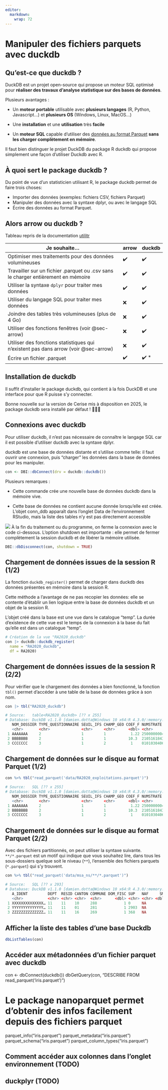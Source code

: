 ```yaml
---
editor: 
  markdown: 
    wrap: 72
---
```


# Manipuler des fichiers parquets avec duckdb {.backgroundTitre}

## Qu’est-ce que duckdb ?

DuckDB est un projet open-source qui propose un moteur SQL optimisé pour **réaliser des travaux d’analyse statistique sur des bases de données**.  

Plusieurs avantages :  

- Un **moteur portable** utilisable avec **plusieurs langages** (R, Python, Javascript...) et **plusieurs OS** (Windows, Linux, MacOS...)  
- Une **installation** et une **utilisation** très **facile**  

- Un **moteur SQL** capable d'utiliser des <u>données au format Parquet</u> **sans les charger complètement en mémoire**.  


::: callout-note

Il faut bien distinguer le projet DuckDB du package R duckdb qui propose simplement une façon d'utiliser Duckdb avec R.

:::


## À quoi sert le package duckdb ?

Du point de vue d’un statisticien utilisant R, le package duckdb permet de faire trois choses:

- Importer des données (exemples: fichiers CSV, fichiers Parquet)  
- Manipuler des données avec la syntaxe dplyr, ou avec le langage SQL  
- Écrire des données au format Parquet.  

## Alors arrow ou duckdb ?

Tableau repris de la documentation [utilitr](https://book.utilitr.org/)

| Je souhaite...                                                            | arrow | duckdb |
| ------------------------------------------------------------------------- | ----- | ------ |
| Optimiser mes traitements pour des données volumineuses                   | ✔️     | ✔️     |
| Travailler sur un fichier .parquet ou .csv sans le charger entièrement en mémoire | ✔️     | ✔️     |
| Utiliser la syntaxe `dplyr` pour traiter mes données                      | ✔️     | ✔️     |
| Utiliser du langage SQL pour traiter mes données                          | ❌     | ✔️     |
| Joindre des tables très volumineuses (plus de 4 Go)                          | ❌     | ✔️     |
| Utiliser des fonctions fenêtres (voir @sec-arrow)                          | ❌     | ✔️     |
| Utiliser des fonctions statistiques qui n'existent pas dans arrow (voir @sec-arrow) | ❌     | ✔️     |
| Écrire un fichier .parquet                                                | ✔️     | ✔️ *   |

## Installation de duckdb

Il suffit d’installer le package duckdb, qui contient à la fois DuckDB et une interface pour que R puisse s’y connecter.

Bonne nouvelle sur la version de Cerise mis à disposition en 2025, le package duckdb sera installé par défaut ! 🎉🎉🎉


## Connexions avec duckdb 

Pour utiliser duckdb, il n'est pas nécessaire de connaître le langage SQL car il est possible d'utiliser duckdb avec la syntaxe dplyr.  

duckdb est une base de données distante et s’utilise comme telle: il faut ouvrir une connexion, puis “charger” les données dans la base de données pour les manipuler.

```.r
con <- DBI::dbConnect(drv = duckdb::duckdb())
```

Plusieurs remarques :  

- Cette commande crée une nouvelle base de données duckdb dans la mémoire vive. 

- Cette base de données ne contient aucune donnée lorsqu’elle est créée. L’objet conn_ddb apparaît dans l’onglet Data de l’environnement RStudio, mais la liste des tables n’y est pas directement accessible

![](img/duckdb_fenetredata.png)
À la fin du traitement ou du programme, on ferme la connexion avec le code ci-dessous. L’option shutdown est importante : elle permet de fermer complètement la session duckdb et de libérer la mémoire utilisée.

```.r
DBI::dbDisconnect(con, shutdown = TRUE)
```

## Chargement de données issues de la session R (1/2)

La fonction `duckdb_register()` permet de charger dans duckdb des données présentes en mémoire dans la session R.  

Cette méthode a l’avantage de ne pas recopier les données: elle se contente d’établir un lien logique entre la base de données duckdb et un objet de la session R.  

L’objet créé dans la base est une vue dans le catalogue "temp". La durée d’existence de cette vue est le temps de la connexion à la base du fait qu’elle est dans un catalogue "temp".

```.r
# Création de la vue "RA2020_duckdb"
con |> duckdb::duckdb_register(
  name = "RA2020_duckdb", 
  df = RA2020)
```

## Chargement de données issues de la session R (2/2)

Pour vérifier que le chargement des données a bien fonctionné, la fonction `tbl()` permet d'accéder à une table de la base de données grâce à son nom.  

```.r
con |> tbl("RA2020_duckdb")

# Source:   table<RA2020_duckdb> [?? x 255]
# Database: DuckDB v1.1.0 [damien.dotta@Windows 10 x64:R 4.3.0/:memory:]
   NOM_DOSSIER TYPE_QUESTIONNAIRE SEUIL_IFS CHAMP_GEO COEF_F NUMSTRATE  STRATE     SIEGENAT SIEGE_CODE_COM SIEGE_LIEUDIT      
   <chr>       <chr>              <chr>     <chr>      <dbl> <chr>      <chr>      <chr>    <chr>          <chr>              
 1 AAAAAAA     2                  1         1           1.22 2500000004 25000ERICA 10       14406          NA                 
 2 BBBBBBB     2                  1         1          10.3  2105161843 2105161843 10       51303          NA                 
 3 CCCCCCC     3                  1         2           1    0101030406 EXH_GEO    10       97407          CHEMIN DES ANGLAIS 
```

## Chargement de données sur le disque au format Parquet (1/2)

```.r
con %>% tbl("read_parquet('data/RA2020_exploitations.parquet')")

# Source:   SQL [?? x 255]
# Database: DuckDB v1.1.0 [damien.dotta@Windows 10 x64:R 4.3.0/:memory:]
   NOM_DOSSIER TYPE_QUESTIONNAIRE SEUIL_IFS CHAMP_GEO COEF_F NUMSTRATE  STRATE     SIEGENAT SIEGE_CODE_COM SIEGE_LIEUDIT      
   <chr>       <chr>              <chr>     <chr>      <dbl> <chr>      <chr>      <chr>    <chr>          <chr>              
 1 AAAAAAA     2                  1         1           1.22 2500000004 25000ERICA 10       14406          NA                 
 2 BBBBBBB     2                  1         1          10.3  2105161843 2105161843 10       51303          NA                 
 3 CCCCCCC     3                  1         2           1    0101030406 EXH_GEO    10       97407          CHEMIN DES ANGLAIS 
```

## Chargement de données sur le disque au format Parquet (2/2)

Avec des fichiers partitionnés, on peut utiliser la syntaxe suivante.  
`**/*.parquet` est un motif qui indique que vous souhaitez lire, dans tous les sous-dossiers quelque soit le niveau (`**`), l’ensemble des fichiers parquets (`*.parquet`) qui s’y trouvent. 

```.r
con %>% tbl("read_parquet('data/msa_ns/**/*.parquet')")

# Source:   SQL [?? x 293]
# Database: DuckDB v1.1.0 [damien.dotta@Windows 10 x64:R 4.3.0/:memory:]
   A_IDENT         DEPT  RESID CANTON COMMUNE DOM_FISC SUP   NAF     SMI SITU_FAM NAIS_JO NAIS_MO NAIS_AN AF_MAJ AF_MIN AF_AVA
   <chr>           <chr> <chr> <chr>  <chr>      <dbl> <chr> <chr> <dbl>    <dbl> <chr>   <chr>   <chr>    <dbl>  <dbl>  <dbl>
 1 XXXXXXXXXXXXXX… 11    11    10     288            1 0     NA        0        1 25      05      1969         0      0      0
 2 YYYYYYYYYYYYYY… 11    11    01     281            1 2903  NA        0        1 30      01      2000         0      0      0
 3 ZZZZZZZZZZZZZZ… 11    11    16     269            1 368   NA        0        1 07      01      2000         0      0      0
```

## Afficher la liste des tables d'une base Duckdb

```.r
dbListTables(con)
```

## Accéder aux métadonnées d'un fichier parquet avec duckdb

con <- dbConnect(duckdb())
dbGetQuery(con, "DESCRIBE FROM read_parquet('iris.parquet')")

# Le package nanoparquet permet d'obtenir des infos facilement depuis des fichiers parquet
parquet_info("iris.parquet")
parquet_metadata("iris.parquet")
parquet_schema("iris.parquet")
parquet_column_types("iris.parquet")




## Comment accéder aux colonnes dans l'onglet environnement (TODO)

## duckplyr (TODO)